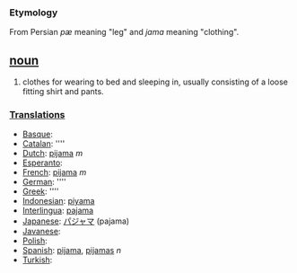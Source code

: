 === Etymology ===
From Persian ''p&aelig;'' meaning "leg" and ''jama'' meaning "clothing".

== [[noun]] ==
#clothes for wearing to bed and sleeping in, usually consisting of a loose fitting shirt and pants.

===[[Translation]]s===
*[[Basque]]: [[]]
*[[Catalan]]: [[]] ''''
*[[Dutch]]: [[pijama]] ''m''
*[[Esperanto]]: [[]]
*[[French]]: [[pijama]] ''m''
*[[German]]: [[]] ''''
*[[Greek]]: [[]] ''''
*[[Indonesian]]: [[piyama]]
*[[Interlingua]]: [[pajama]]
*[[Japanese]]: [[パジャマ]] (pajama)
*[[Javanese]]: [[]]
*[[Polish]]: [[]]
*[[Spanish]]: [[pijama]], [[pijamas]] ''n''
*[[Turkish]]: [[]]